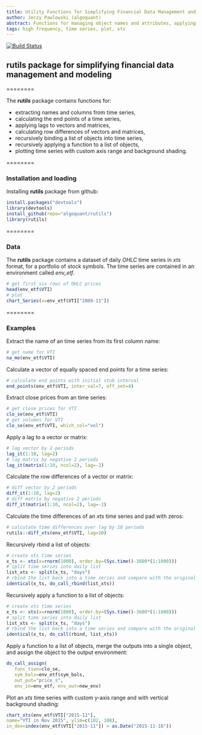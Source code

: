 ```yaml
---
title: Utility Functions for Simplifying Financial Data Management and Modeling
author: Jerzy Pawlowski (algoquant)
abstract: Functions for managing object names and attributes, applying functions over lists, managing objects in environments.
tags: high frequency, time series, plot, xts
---
```


[![Build Status](https://travis-ci.org/algoquant/rutils.svg?branch=master)](https://travis-ci.org/algoquant/rutils)


## rutils package for simplifying financial data management and modeling  

========

The **rutils** package contains functions for:

* extracting names and columns from time series, 
* calculating the end points of a time series, 
* applying lags to vectors and matrices, 
* calculating row differences of vectors and matrices, 
* recursively binding a list of objects into time series, 
* recursively applying a function to a list of objects, 
* plotting time series with custom axis range and background shading. 


========

### Installation and loading

Installing **rutils** package from github:  
```r
install.packages("devtools")
library(devtools)
install_github(repo="algoquant/rutils")
library(rutils)
```

========

### Data

The **rutils** package contains a dataset of daily *OHLC* time series in *xts* format, for a portfolio of stock symbols.  The time series are contained in an environment called *env_etf*.  
```r
# get first six rows of OHLC prices
head(env_etf$VTI)
# plot
chart_Series(x=env_etf$VTI["2009-11"])
```


========

### Examples

Extract the name of an \code{OHLC} time series from its first column name:  
```r
# get name for VTI
na_me(env_etf$VTI)
```


Calculate a vector of equally spaced end points for a time
series:  
```r
# calculate end points with initial stub interval
end_points(env_etf$VTI, inter_val=7, off_set=4)
```


Extract close prices from an \code{OHLC} time series:  
```r
# get close prices for VTI
clo_se(env_etf$VTI)
# get volumes for VTI
clo_se(env_etf$VTI, which_col="vol")
```


Apply a lag to a vector or matrix:  
```r
# lag vector by 2 periods
lag_it(1:10, lag=2)
# lag matrix by negative 2 periods
lag_it(matrix(1:10, ncol=2), lag=-2)
```


Calculate the row differences of a vector or matrix:  
```r
# diff vector by 2 periods
diff_it(1:10, lag=2)
# diff matrix by negative 2 periods
diff_it(matrix(1:10, ncol=2), lag=-2)
```


Calculate the time differences of an *xts* time series and pad with zeros:  
```r
# calculate time differences over lag by 10 periods
rutils::diff_xts(env_etf$VTI, lag=10)
```


Recursively rbind a list of objects:  
```r
# create xts time series
x_ts <- xts(x=rnorm(1000), order.by=(Sys.time()-3600*(1:1000)))
# split time series into daily list
list_xts <- split(x_ts, "days")
# rbind the list back into a time series and compare with the original
identical(x_ts, do_call_rbind(list_xts))
```


Recursively apply a function to a list of objects:  
```r
# create xts time series
x_ts <- xts(x=rnorm(1000), order.by=(Sys.time()-3600*(1:1000)))
# split time series into daily list
list_xts <- split(x_ts, "days")
# rbind the list back into a time series and compare with the original
identical(x_ts, do_call(rbind, list_xts))
```


Apply a function to a list of objects, merge the outputs into a single object, and assign the object to the output environment:  
```r
do_call_assign(
   func_tion=clo_se,
   sym_bols=env_etf$sym_bols,
   out_put="price_s",
   env_in=env_etf, env_out=new_env)
```


Plot an *xts* time series with custom y-axis range and with vertical background shading:  
```r
chart_xts(env_etf$VTI["2015-11"],
name="VTI in Nov 2015", ylim=c(102, 108),
in_dex=index(env_etf$VTI["2015-11"]) > as.Date("2015-11-18"))
```


